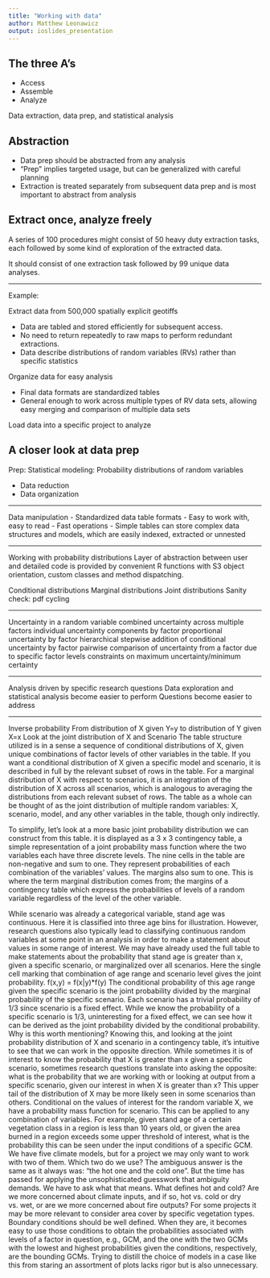 ```yaml
---
title: "Working with data"
author: Matthew Leonawicz
output: ioslides_presentation
---
```


## The three A's

- Access
- Assemble
- Analyze

Data extraction, data prep, and statistical analysis

## Abstraction

- Data prep should be abstracted from any analysis
- "Prep" implies targeted usage, but can be generalized with careful planning
- Extraction is treated separately from subsequent data prep and is most important to abstract from analysis

## Extract once, analyze freely

A series of 100 procedures might consist of 50 heavy duty extraction tasks, each followed by some kind of exploration of the extracted data.

It should consist of one extraction task followed by 99 unique data analyses.

----

Example:

Extract data from 500,000 spatially explicit geotiffs

- Data are tabled and stored efficiently for subsequent access.
- No need to return repeatedly to raw maps to perform redundant extractions.
- Data describe distributions of random variables (RVs) rather than specific statistics

Organize data for easy analysis

- Final data formats are standardized tables
- General enough to work across multiple types of RV data sets, allowing easy merging and comparison of multiple data sets

Load data into a specific project to analyze

## A closer look at data prep

Prep:
Statistical modeling: Probability distributions of random variables

- Data reduction
- Data organization

----

Data manipulation
- Standardized data table formats
- Easy to work with, easy to read
- Fast operations
- Simple tables can store complex data structures and models, which are easily indexed, extracted or unnested

----

Working with probability distributions
Layer of abstraction between user and detailed code is provided by convenient R functions with S3 object orientation, custom classes and method dispatching.

Conditional distributions
Marginal distributions
Joint distributions
Sanity check: pdf cycling

----

Uncertainty in a random variable
combined uncertainty across multiple factors
individual uncertainty components by factor
proportional uncertainty by factor
hierarchical stepwise addition of conditional uncertainty by factor
pairwise comparison of uncertainty from a factor due to specific factor levels
constraints on maximum uncertainty/minimum certainty

----

Analysis driven by specific research questions
Data exploration and statistical analysis become easier to perform
Questions become easier to address

----

Inverse probability
From distribution of X given Y=y to distribution of Y given X=x
Look at the joint distribution of X and Scenario
The table structure utilized is in a sense a sequence of conditional distributions of X, given unique combinations of factor levels of other variables in the table.
If you want a conditional distribution of X given a specific model and scenario, it is described in full by the relevant subset of rows in the table.
For a marginal distribution of X with respect to scenarios, it is an integration of the distribution of X across all scenarios, which is analogous to averaging the distributions from each relevant subset of rows.
The table as a whole can be thought of as the joint distribution of multiple random variables: X, scenario, model, and any other variables in the table, though only indirectly.

To simplify, let's look at a more basic joint probability distribution we can construct from this table.
it is displayed as a 3 x 3 contingency table, a simple representation of a joint probability mass function where the two variables each have three discrete levels.
The nine cells in the table are non-negative and sum to one. They represent probabilities of each combination of the variables' values.
The margins also sum to one. This is where the term marginal distribution comes from; the margins of a contingency table which express the probabilities of levels of a random variable regardless of the level of the other variable.

While scenario was already a categorical variable, stand age was continuous. Here it is classified into three age bins for illustration.
However, research questions also typically lead to classifying continuous random variables at some point in an analysis in order to make a statement about values in some range of interest.
We may have already used the full table to make statements about the probability that stand age is greater than x, given a specific scenario, or marginalized over all scenarios.
Here the single cell marking that combination of age range and scenario level gives the joint probability.
f(x,y) = f(x|y)*f(y)
The conditional probability of this age range given the specific scenario is the joint probability divided by the marginal probability of the specific scenario.
Each scenario has a trivial probability of 1/3 since scenario is a fixed effect.
While we know the probability of a specific scenario is 1/3, uninteresting for a fixed effect, we can see how it can be derived as the joint probability divided by the conditional probability.
Why is this worth mentioning? Knowing this, and looking at the joint probability distribution of X and scenario in a contingency table, it's intuitive to see that we can work in the opposite direction.
While sometimes it is of interest to know the probability that X is greater than x given a specific scenario,
sometimes research questions translate into asking the opposite: what is the probability that we are working with or looking at output from a specific scenario, given our interest in when X is greater than x?
This upper tail of the distribution of X may be more likely seen in some scenarios than others.
Conditional on the values of interest for the random variable X, we have a probability mass function for scenario. This can be applied to any combination of variables.
For example, given stand age of a certain vegetation class in a region is less than 10 years old, or given the area burned in a region exceeds some upper threshold of interest, what is the probability this can be seen under the input conditions of a specific GCM.
We have five climate models, but for a project we may only want to work with two of them. Which two do we use?
The ambiguous answer is the same as it always was: "the hot one and the cold one".
But the time has passed for applying the unsophisticated guesswork that ambiguity demands.
We have to ask what that means. What defines hot and cold? Are we more concerned about climate inputs, and if so, hot vs. cold or dry vs. wet, or are we more concerned about fire outputs?
For some projects it may be more relevant to consider area cover by specific vegetation types.
Boundary conditions should be well defined.
When they are, it becomes easy to use those conditions to obtain the probabilities associated with levels of a factor in question, e.g., GCM, and the one with the two GCMs with the lowest and highest probabilities given the conditions, respectively, are the bounding GCMs.
Trying to distill the choice of models in a case like this from staring an assortment of plots lacks rigor but is also unnecessary.